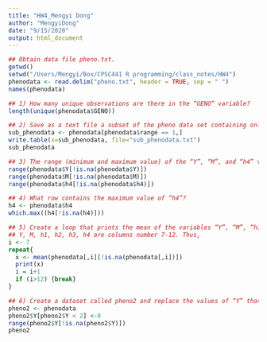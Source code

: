 ```yaml
---
title: "HW4_Mengyi Dong"
author: "MengyiDong"
date: "9/15/2020"
output: html_document
---
```

```r
## Obtain data file pheno.txt.
getwd()
setwd("/Users/Mengyi/Box/CPSC441 R programming/class_notes/HW4")
phenodata <- read.delim("pheno.txt", header = TRUE, sep = " ")
names(phenodata)
```

```r
## 1) How many unique observations are there in the “GENO” variable?
length(unique(phenodata$GENO))
```
```r
## 2) Save as a text file a subset of the pheno data set containing only range 1.
sub_phenodata <- phenodata[phenodata$range == 1,]
write.table(x=sub_phenodata, file="sub_phenodata.txt")
sub_phenodata
```

```r
## 3) The range (minimum and maximum value) of the “Y”, “M”, and “h4” variables.
range(phenodata$Y[!is.na(phenodata$Y)])
range(phenodata$M[!is.na(phenodata$M)])
range(phenodata$h4[!is.na(phenodata$h4)])
```
```r
## 4) What row contains the maximum value of “h4”?
h4 <- phenodata$h4
which.max((h4[!is.na(h4)]))
```
```r
## 5) Create a loop that prints the mean of the variables “Y”, “M”, “h1”, “h2”, “h3”, and “h4” (it must be done using a loop, e.g., for, while, or repeat).
## Y, M, h1, h2, h3, h4 are columns number 7-12. Thus,
i <- 7
repeat{
  x <- mean(phenodata[,i][!is.na(phenodata[,i])])
  print(x)
  i = i+1
  if (i>12) {break}
}

```

```r
## 6) Create a dataset called pheno2 and replace the values of “Y” that are smaller than 2 by 0.
pheno2 <- phenodata 
pheno2$Y[pheno2$Y < 2] <-0 
range(pheno2$Y[!is.na(pheno2$Y)])
pheno2
```


